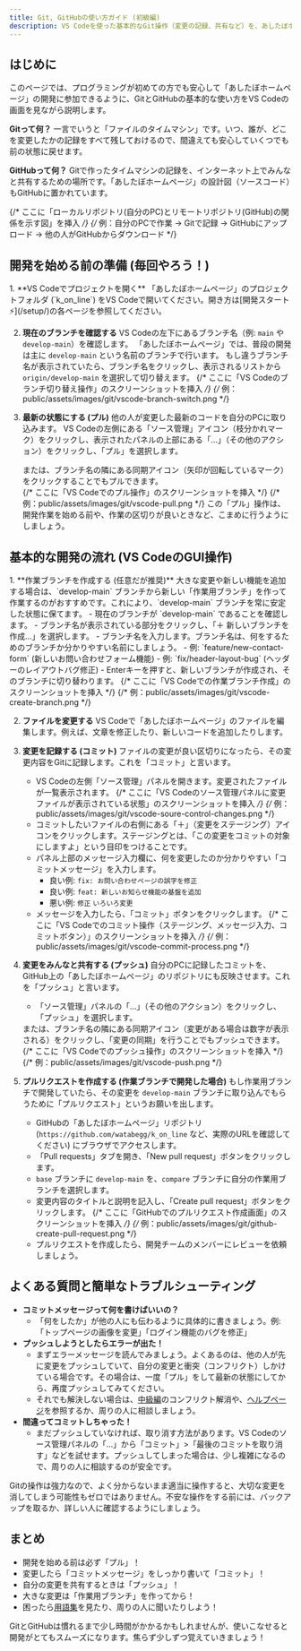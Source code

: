 ```yaml
---
title: Git, GitHubの使い方ガイド (初級編)
description: VS Codeを使った基本的なGit操作（変更の記録、共有など）を、あしたぼホームページ開発の文脈でやさしく解説します。
---
```



## はじめに

このページでは、プログラミングが初めての方でも安心して「あしたぼホームページ」の開発に参加できるように、GitとGitHubの基本的な使い方をVS Codeの画面を見ながら説明します。

**Gitって何？**
一言でいうと「ファイルのタイムマシン」です。いつ、誰が、どこを変更したかの記録をすべて残しておけるので、間違えても安心していくつでも前の状態に戻せます。

**GitHubって何？**
Gitで作ったタイムマシンの記録を、インターネット上でみんなと共有するための場所です。「あしたぼホームページ」の設計図（ソースコード）もGitHubに置かれています。

{/* ここに「ローカルリポジトリ(自分のPC)とリモートリポジトリ(GitHub)の関係を示す図」を挿入 */}
{/* 例：自分のPCで作業 → Gitで記録 → GitHubにアップロード → 他の人がGitHubからダウンロード */}

## 開発を始める前の準備 (毎回やろう！)

<Steps>
1.  **VS Codeでプロジェクトを開く**
    「あしたぼホームページ」のプロジェクトフォルダ (`k_on_line`) をVS Codeで開いてください。開き方は[開発スタート⚡](/setup/)の各ページを参照してください。

2.  **現在のブランチを確認する**
    VS Codeの左下にあるブランチ名（例: `main` や `develop-main`）を確認します。
    「あしたぼホームページ」では、普段の開発は主に `develop-main` という名前のブランチで行います。
    もし違うブランチ名が表示されていたら、ブランチ名をクリックし、表示されるリストから `origin/develop-main` を選択して切り替えます。
    {/* ここに「VS Codeのブランチ切り替え操作」のスクリーンショットを挿入 */}
    {/* 例：public/assets/images/git/vscode-branch-switch.png */}

3.  **最新の状態にする (プル)**
    他の人が変更した最新のコードを自分のPCに取り込みます。
    VS Codeの左側にある「ソース管理」アイコン（枝分かれマーク）をクリックし、表示されたパネルの上部にある「…」（その他のアクション）をクリックし、「プル」を選択します。
    <Aside type="tip">
    または、ブランチ名の隣にある同期アイコン（矢印が回転しているマーク）をクリックすることでもプルできます。
    </Aside>
    {/* ここに「VS Codeでのプル操作」のスクリーンショットを挿入 */}
    {/* 例：public/assets/images/git/vscode-pull.png */}
    この「プル」操作は、開発作業を始める前や、作業の区切りが良いときなど、こまめに行うようにしましょう。

</Steps>

## 基本的な開発の流れ (VS CodeのGUI操作)

<Steps>
1.  **作業ブランチを作成する (任意だが推奨)**
    大きな変更や新しい機能を追加する場合は、`develop-main` ブランチから新しい「作業用ブランチ」を作って作業するのがおすすめです。これにより、`develop-main` ブランチを常に安定した状態に保てます。
    -   現在のブランチが `develop-main` であることを確認します。
    -   ブランチ名が表示されている部分をクリックし、「＋ 新しいブランチを作成...」を選択します。
    -   ブランチ名を入力します。ブランチ名は、何をするためのブランチか分かりやすい名前にしましょう。
        -   例: `feature/new-contact-form` (新しいお問い合わせフォーム機能)
        -   例: `fix/header-layout-bug` (ヘッダーのレイアウトバグ修正)
    -   Enterキーを押すと、新しいブランチが作成され、そのブランチに切り替わります。
    {/* ここに「VS Codeでの作業ブランチ作成」のスクリーンショットを挿入 */}
    {/* 例：public/assets/images/git/vscode-create-branch.png */}

2.  **ファイルを変更する**
    VS Codeで「あしたぼホームページ」のファイルを編集します。例えば、文章を修正したり、新しいコードを追加したりします。

3.  **変更を記録する (コミット)**
    ファイルの変更が良い区切りになったら、その変更内容をGitに記録します。これを「コミット」と言います。
    -   VS Codeの左側「ソース管理」パネルを開きます。変更されたファイルが一覧表示されます。
        {/* ここに「VS Codeのソース管理パネルに変更ファイルが表示されている状態」のスクリーンショットを挿入 */}
        {/* 例：public/assets/images/git/vscode-soure-control-changes.png */}
    -   コミットしたいファイルの右側にある「＋」（変更をステージング）アイコンをクリックします。ステージングとは、「この変更をコミットの対象にしますよ」という目印をつけることです。
    -   パネル上部のメッセージ入力欄に、何を変更したのか分かりやすい「コミットメッセージ」を入力します。
        -   良い例: `fix: お問い合わせページの誤字を修正`
        -   良い例: `feat: 新しいお知らせ機能の基盤を追加`
        -   悪い例: `修正` `いろいろ変更`
    -   メッセージを入力したら、「コミット」ボタンをクリックします。
        {/* ここに「VS Codeでのコミット操作（ステージング、メッセージ入力、コミットボタン）」のスクリーンショットを挿入 */}
        {/* 例：public/assets/images/git/vscode-commit-process.png */}

4.  **変更をみんなと共有する (プッシュ)**
    自分のPCに記録したコミットを、GitHub上の「あしたぼホームページ」のリポジトリにも反映させます。これを「プッシュ」と言います。
    -   「ソース管理」パネルの「…」（その他のアクション）をクリックし、「プッシュ」を選択します。
    <Aside type="tip">
    または、ブランチ名の隣にある同期アイコン（変更がある場合は数字が表示される）をクリックし、「変更の同期」を行うことでもプッシュできます。
    </Aside>
    {/* ここに「VS Codeでのプッシュ操作」のスクリーンショットを挿入 */}
    {/* 例：public/assets/images/git/vscode-push.png */}

5.  **プルリクエストを作成する (作業ブランチで開発した場合)**
    もし作業用ブランチで開発していたら、その変更を `develop-main` ブランチに取り込んでもらうために「プルリクエスト」というお願いを出します。
    -   GitHubの「あしたぼホームページ」リポジトリ (`https://github.com/watabegg/k_on_line` など、実際のURLを確認してください) にブラウザでアクセスします。
    -   「Pull requests」タブを開き、「New pull request」ボタンをクリックします。
    -   `base` ブランチに `develop-main` を、`compare` ブランチに自分の作業用ブランチを選択します。
    -   変更内容のタイトルと説明を記入し、「Create pull request」ボタンをクリックします。
        {/* ここに「GitHubでのプルリクエスト作成画面」のスクリーンショットを挿入 */}
        {/* 例：public/assets/images/git/github-create-pull-request.png */}
    -   プルリクエストを作成したら、開発チームのメンバーにレビューを依頼しましょう。

</Steps>

## よくある質問と簡単なトラブルシューティング

-   **コミットメッセージって何を書けばいいの？**
    -   「何をしたか」が他の人にも伝わるように具体的に書きましょう。例: 「トップページの画像を変更」「ログイン機能のバグを修正」
-   **プッシュしようとしたらエラーが出た！**
    -   まずエラーメッセージを読んでみましょう。よくあるのは、他の人が先に変更をプッシュしていて、自分の変更と衝突（コンフリクト）しかけている場合です。その場合は、一度「プル」をして最新の状態にしてから、再度プッシュしてみてください。
    -   それでも解決しない場合は、[中級編](/git/intermediate)のコンフリクト解消や、[ヘルプページ](/git/help)を参照するか、周りの人に相談しましょう。
-   **間違ってコミットしちゃった！**
    -   まだプッシュしていなければ、取り消す方法があります。VS Codeのソース管理パネルの「…」から「コミット」>「最後のコミットを取り消す」などを試せます。プッシュしてしまった場合は、少し複雑になるので、周りの人に相談するのが安全です。

<Aside type="caution">
Gitの操作は強力なので、よく分からないまま適当に操作すると、大切な変更を消してしまう可能性もゼロではありません。不安な操作をする前には、バックアップを取るか、詳しい人に確認するようにしましょう。
</Aside>

## まとめ

-   開発を始める前は必ず「プル」！
-   変更したら「コミットメッセージ」をしっかり書いて「コミット」！
-   自分の変更を共有するときは「プッシュ」！
-   大きな変更は「作業用ブランチ」を作ってから！
-   困ったら[用語集](/getstart/term)を見たり、周りの人に聞いたりしよう！

GitとGitHubは慣れるまで少し時間がかかるかもしれませんが、使いこなせると開発がとてもスムーズになります。焦らず少しずつ覚えていきましょう！
